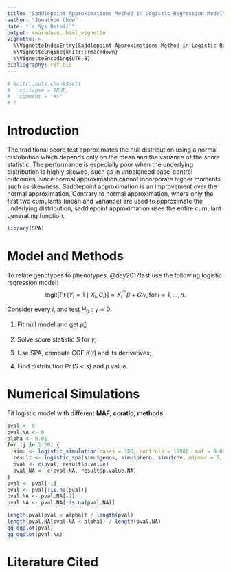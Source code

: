 ```yaml
---
title: "Saddlepoint Approximations Method in Logistic Regression Model"
author: "Jonathon Chow"
date: "`r Sys.Date()`"
output: rmarkdown::html_vignette
vignette: >
  %\VignetteIndexEntry{Saddlepoint Approximations Method in Logistic Regression Model}
  %\VignetteEngine{knitr::rmarkdown}
  %\VignetteEncoding{UTF-8}
bibliography: ref.bib
---
```


```r
# knitr::opts_chunk$set(
#   collapse = TRUE,
#   comment = "#>"
# )
```

# Introduction

The traditional score test approximates the null distribution using a normal distribution which depends only on the mean and the variance of the score statistic. The performance is especially poor when the underlying distribution is highly skewed, such as in unbalanced case-control outcomes, since normal approximation cannot incorporate higher moments such as skewness. Saddlepoint approximation is an improvement over the normal approximation. Contrary to normal approximation, where only the first two cumulants (mean and variance) are used to approximate the underlying distribution, saddlepoint approximation uses the entire cumulant generating function.

```r
library(SPA)
```

# Model and Methods

To relate genotypes to phenotypes, @dey2017fast use the following logistic regression model:
$$\text{logit}[\Pr(Y_i=1\mid X_i,G_i)]=X_i^{\top}\beta+G_i\gamma,\,\text{for}\,i=1,\ldots,n.$$

Consider every $i$, and test $H_0:\gamma=0$.

1. Fit null model and get $\hat\mu_i$;

2. Solve score statistic $S$ for $\gamma$;

3. Use SPA, compute CGF $K(t)$ and its derivatives;

4. Find distribution $\Pr(S<s)$ and p value.

# Numerical Simulations

Fit logistic model with different **MAF**, **ccratio**, **methods**.

```r
pval <- 0
pval.NA <- 0
alpha <- 0.01
for (j in 1:50) {
  simu <- logistic_simulation(cases = 100, controls = 19900, maf = 0.005) # ccratio = 0.5%, maf = 0.005
  result <- logistic_spa(simu$genos, simu$pheno, simu$cov, minmac = 5, cutoff = 2, log.p = FALSE)
  pval <- c(pval, result$p.value)
  pval.NA <- c(pval.NA, result$p.value.NA)
}
pval <- pval[-1]
pval <- pval[!is.na(pval)]
pval.NA <- pval.NA[-1]
pval.NA <- pval.NA[!is.na(pval.NA)]
```

```r
length(pval[pval < alpha]) / length(pval)
length(pval.NA[pval.NA < alpha]) / length(pval.NA)
gg_qqplot(pval)
gg_qqplot(pval.NA)
```

# Literature Cited
